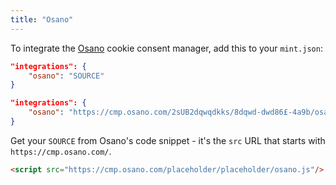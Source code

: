 ```yaml
---
title: "Osano"
---
```


To integrate the [Osano](https://www.osano.com/) cookie consent manager, add this to your `mint.json`:

<CodeGroup>

```json Integration options in mint.json
"integrations": {
    "osano": "SOURCE"
}
```

```json Example
"integrations": {
    "osano": "https://cmp.osano.com/2sUB2dqwqdkks/8dqwd-dwd86£-4a9b/osano.js"
}
```

</CodeGroup>

Get your `SOURCE` from Osano's code snippet - it's the `src` URL that starts with `https://cmp.osano.com/`.

```html Osano snippet
<script src="https://cmp.osano.com/placeholder/placeholder/osano.js"/>
```
